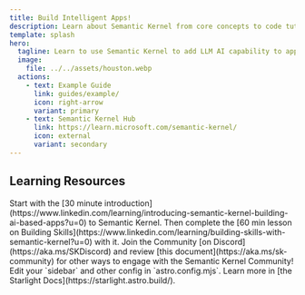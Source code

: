 ```yaml
---
title: Build Intelligent Apps!
description: Learn about Semantic Kernel from core concepts to code tutorials and best practices. Bring LLM AI capabilities to your modern web apps.
template: splash
hero:
  tagline: Learn to use Semantic Kernel to add LLM AI capability to apps!
  image:
    file: ../../assets/houston.webp
  actions:
    - text: Example Guide
      link: guides/example/
      icon: right-arrow
      variant: primary
    - text: Semantic Kernel Hub
      link: https://learn.microsoft.com/semantic-kernel/
      icon: external
      variant: secondary
---
```



## Learning Resources

<CardGrid>
  <Card title="Train on #LinkedIn" icon="linkedin">
    Start with the [30 minute introduction](https://www.linkedin.com/learning/introducing-semantic-kernel-building-ai-based-apps?u=0) to Semantic Kernel.
    Then complete the [60 min lesson on Building Skills](https://www.linkedin.com/learning/building-skills-with-semantic-kernel?u=0) with it.
  </Card>
  <Card title="Talk on #Discord" icon="discord">
    Join the Community [on Discord](https://aka.ms/SKDiscord) and review [this document](https://aka.ms/sk-community) for other ways to engage with the Semantic Kernel Community!
  </Card>
  <Card title="Configure your site" icon="setting">
    Edit your `sidebar` and other config in `astro.config.mjs`.
  </Card>
  <Card title="Read the docs" icon="open-book">
    Learn more in [the Starlight Docs](https://starlight.astro.build/).
  </Card>
</CardGrid>
